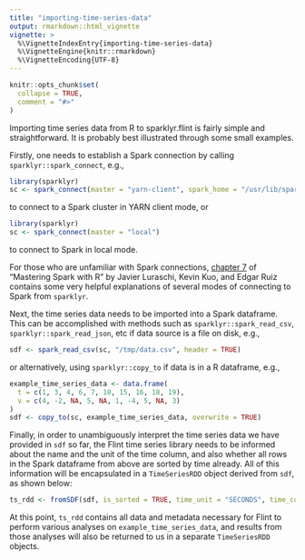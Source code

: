 ```yaml
---
title: "importing-time-series-data"
output: rmarkdown::html_vignette
vignette: >
  %\VignetteIndexEntry{importing-time-series-data}
  %\VignetteEngine{knitr::rmarkdown}
  %\VignetteEncoding{UTF-8}
---
```


```r
knitr::opts_chunk$set(
  collapse = TRUE,
  comment = "#>"
)
```

Importing time series data from R to sparklyr.flint is fairly simple and straightforward. It is probably best illustrated through some small examples.

Firstly, one needs to establish a Spark connection by calling `sparklyr::spark_connect`, e.g.,

```r
library(sparklyr)
sc <- spark_connect(master = "yarn-client", spark_home = "/usr/lib/spark")
```

to connect to a Spark cluster in YARN client mode, or

```r
library(sparklyr)
sc <- spark_connect(master = "local")
```

to connect to Spark in local mode.

For those who are unfamiliar with Spark connections, [chapter 7]("https://therinspark.com/connections.html#connections) of “Mastering Spark with R” by Javier Luraschi, Kevin Kuo, and Edgar Ruiz contains some very helpful explanations of several modes of connecting to Spark from `sparklyr`.

Next, the time series data needs to be imported into a Spark dataframe. This can be accomplished with methods such as `sparklyr::spark_read_csv`, `sparklyr::spark_read_json`, etc if data source is a file on disk, e.g.,

```r
sdf <- spark_read_csv(sc, "/tmp/data.csv", header = TRUE)
```

or alternatively, using `sparklyr::copy_to` if data is in a R dataframe, e.g., 

```r
example_time_series_data <- data.frame(
  t = c(1, 3, 4, 6, 7, 10, 15, 16, 18, 19),
  v = c(4, -2, NA, 5, NA, 1, -4, 5, NA, 3)
)
sdf <- copy_to(sc, example_time_series_data, overwrite = TRUE)
```
Finally, in order to unambiguously interpret the time series data we have provided in `sdf` so far, the Flint time series library needs to be informed about the name and the unit of the time column, and also whether all rows in the Spark dataframe from above are sorted by time already. All of this information will be encapsulated in a `TimeSeriesRDD` object derived from `sdf`, as shown below:

```r
ts_rdd <- fromSDF(sdf, is_sorted = TRUE, time_unit = "SECONDS", time_column = "t")
```

At this point, `ts_rdd` contains all data and metadata necessary for Flint to perform various analyses on `example_time_series_data`, and results from those analyses will also be returned to us in a separate `TimeSeriesRDD` objects.
